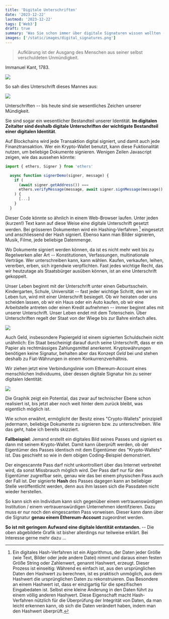 ```yaml
---
title: 'Digitale Unterschriften'
date: '2023-12-22'
lastmod: '2023-12-22'
tags: ['Web3']
draft: true
summary: 'Was Sie schon immer über digitale Signaturen wissen wollten -- aber nicht zu fragen wagten.'
images: ['/static/images/digital_signatures.png']
---
```


> Aufklärung ist der Ausgang des Menschen aus seiner selbst verschuldeten Unmündigkeit.

Immanuel Kant, 1783.

![](/static/images/Kant_gemaelde_3.jpg)


So sah dies Unterschrift dieses Mannes aus:

![](/static/images/Immanuel_Kant_signature.svg)

Unterschriften -- bis heute sind sie wesentliches Zeichen unserer Mündigkeit.

Sie sind sogar ein wesentlicher Bestandteil unserer Identität. **Im digitalen Zeitalter
sind deshalb
digitale Unterschriften der wichtigste Bestandteil einer digitalen Identität**.

Auf Blockchains wird
jede Transaktion digital signiert, und damit auch jede Finanztransaktion.
Wer ein Krypto-Wallet benutzt, kann diese Fuktionalität nutzen, um
beliebige Dokumente signieren. Wenigen Zeilen Javascript zeigen,
wie das aussehen könnte:

```ts
import { ethers, Signer } from 'ethers'

  async function signerDemo(signer, message) {
    if (
      (await signer.getAddress()) ===
      ethers.verifyMessage(message, await signer.signMessage(message))
    ) {
      [...]
    }
  }

```

Dieser Code könnte so ähnlich in einem Web-Browser laufen.
Unter jeden (kurzen!) Text kann auf diese Weise eine
digitale Unterschrift gesetzt werden. Bei grösseren Dokumenten wird ein Hashing-Verfahren [^1]
eingesetzt und anschliessend der Hash signiert. Ebenso kann man Bilder signieren, Musik, Filme,
jede beliebige Datenmenge.

Wo Dokumente signiert werden können, da ist es nicht mehr weit bis zu Regelwerken aller Art --  Konstitutionen,
Verfassungen, multinationale Verträge. Wer unterschreiben kann, kann wählen.
Kaufen, verkaufen, leihen, vererben, erben, sich irgendwie verpflichten. Fast jedes wichtige Recht, das wir heutzutage
als Staatsbürger ausüben können, ist an eine Unterschrift gekoppelt.

Unser Leben beginnt mit der Unterschrift unter einen Geburtsschein. Kindergarten, Schule, Universität -- fast
jeder wichtige Schritt, den wir im Leben tun, wird mit einer Unterschrift besiegelt. Ob wir heiraten
oder uns scheiden lassen, ob wir ein Haus oder ein Auto kaufen, ob wir eine Arbeitstelle antreten
oder einen Kredit aufnehmen -- immer beginnt alles mit unserer Unterschrift. Unser Leben endet mit dem
Totenschein. Über Unterschriften
regelt der Staat von der Wiege bis zur Bahre einfach alles.

![](/static/images/digital_signatures.png)

Auch Geld, insbesondere Papiergeld ist einem signierten Schuldschein nicht unähnlich:
Ein Staat bescheinigt darauf durch seine Unterschrift, dass er ein Papier als rechtmässiges
Zahlungsmittel anerkennt. Kryptowährungen benötigen keine Signatur, behalten aber das Konzept
*Geld* bei und stehen deshalb zu Fiat-Währungen in einem Konkurrenzverhältnis.

Wir ziehen jetzt eine Verbindungslinie vom Ethereum-Account eines menschlichen Individuums,
über dessen digitale Signatur hin zu seiner digitalen Identität:

![](/static/images/SignedDocuments.png)

Die Graphik zeigt ein Potential, das zwar auf technischer Ebene schon realisiert ist, bis jetzt aber
noch weit hinter dem zurück bleibt, was eigentlich möglich ist.

Wie schon erwähnt, ermöglicht der Besitz eines "Crypto-Wallets" prinzipiell jedermann, beliebige
Dokumente zu signieren bzw. zu unterschreiben. Wie das geht, habe ich bereits skizziert.

**Fallbeispiel**: Jemand erstellt ein digitales Bild seines Passes und signiert es dann mit seinem
Krypto-Wallet.
Damit kann überprüft werden, ob der Eigentümer des Passes identisch mit dem Eigentümer des "Krypto-Wallets"
ist. Das geschieht so wie in dem obigen Coding-Beispiel demonstriert.

Der eingescannte Pass darf nicht unkontrolliert über das Internet
verbreitet wird, da sonst Missbrauch möglich wird. Der Pass darf nur für den Eigentümer zugreifbar sein,
genau wie das bei einem physischen
Pass auch der Fall ist. Der signierte **Hash** des Passes dagegen kann an beliebiger Stelle veröffentlicht
werden, denn aus ihm lassen sich die Passdaten nicht wieder herstellen.

So kann sich ein Individum kann sich
gegenüber
einem vertrauenswürdigen Institution / einem vertrauenswürdigen Unternehmen identifzieren. Dazu muss er
nur noch den eingescanten Pass vorweisen. Dieser kann dann über die Signatur
**genau einem Ethereum-Account** zugeordnet werden.

**So ist mit geringem Aufwand eine digitale Identität entstanden.**
-- Die oben abgebildete Grafik ist bisher allerdings nur teilweise erklärt. Bei Interesse gerne mehr dazu ...










[^1]: Ein digitales Hash-Verfahren ist ein Algorithmus,
der Daten jeder Größe (wie Text, Bilder oder jede andere Datei) nimmt
und daraus einen festen Größe String oder Zahlenwert, genannt Hashwert, erzeugt.
Dieser Prozess ist einseitig:
Während es einfach ist, aus den ursprünglichen Daten den Hashwert zu
berechnen, ist es praktisch unmöglich,
aus dem Hashwert die ursprünglichen Daten zu rekonstruieren.
Das Besondere an einem Hashwert ist, dass er einzigartig für die spezifischen Eingabedaten ist.
Selbst eine kleine Änderung in den Daten führt zu einem völlig anderen Hashwert.
Diese Eigenschaft macht Hash-Verfahren nützlich für die Überprüfung
der Integrität von Daten, da man leicht erkennen kann,
ob sich die Daten verändert haben, indem man den Hashwert überprüft.


